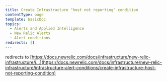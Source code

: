 ```yaml
---
title: Create Infrastructure "host not reporting" condition
contentType: page
template: basicDoc
topics:
  - Alerts and Applied Intelligence
  - New Relic Alerts
  - Alert conditions
redirects: []
---
```


redirects to [https://docs.newrelic.com/docs/infrastructure/new-relic-infrastructure/i...](https://docs.newrelic.com/docs/infrastructure/new-relic-infrastructure/infrastructure-alert-conditions/create-infrastructure-host-not-reporting-condition)
